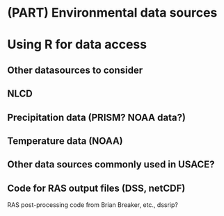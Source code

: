 # (PART) Environmental data sources {-} 

# Using R for data access


## Other datasources to consider

## NLCD

## Precipitation data (PRISM? NOAA data?)

## Temperature data (NOAA)

## Other data sources commonly used in USACE?

## Code for RAS output files (DSS, netCDF)
RAS post-processing code from Brian Breaker, etc., dssrip?

